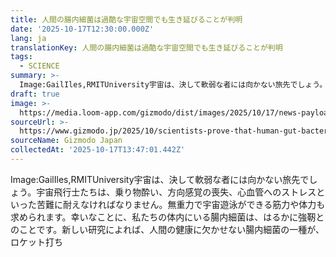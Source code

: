 ```yaml
---
title: 人間の腸内細菌は過酷な宇宙空間でも生き延びることが判明
date: '2025-10-17T12:30:00.000Z'
lang: ja
translationKey: 人間の腸内細菌は過酷な宇宙空間でも生き延びることが判明
tags:
  - SCIENCE
summary: >-
  Image:GailIles,RMITUniversity宇宙は、決して軟弱な者には向かない旅先でしょう。宇宙飛行士たちは、乗り物酔い、方向感覚の喪失、心血管へのストレスといった苦難に耐えなければなりません。無重力で宇宙遊泳ができる筋力や体力も求められます。幸いなことに、私たちの体内にいる腸内細菌は、はるかに強靭とのこ...
draft: true
image: >-
  https://media.loom-app.com/gizmodo/dist/images/2025/10/17/news-payload-1220x732px-768x512.jpeg
sourceUrl: >-
  https://www.gizmodo.jp/2025/10/scientists-prove-that-human-gut-bacteria-can-survive-a-trip-to-space-without-us.html
sourceName: Gizmodo Japan
collectedAt: '2025-10-17T13:47:01.442Z'
---
```

Image:GailIles,RMITUniversity宇宙は、決して軟弱な者には向かない旅先でしょう。宇宙飛行士たちは、乗り物酔い、方向感覚の喪失、心血管へのストレスといった苦難に耐えなければなりません。無重力で宇宙遊泳ができる筋力や体力も求められます。幸いなことに、私たちの体内にいる腸内細菌は、はるかに強靭とのことです。新しい研究によれば、人間の健康に欠かせない腸内細菌の一種が、ロケット打ち
